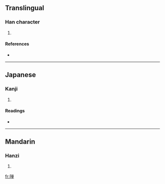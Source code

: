 {{also|嘽}}
==Translingual==

===Han character===
{{Han char|rn=30|rad=口|as=08|sn=11|four=|canj=口金田十 (RCWJ)}}

# {{defn|Han}}

====References====
* {{Han ref|kx=0196.261|hdz=10645.111|uh=5574|ud=21876}}

----

==Japanese==

===Kanji===
{{ja-kanji|grade=|rs=口08}}

# {{defn|Japanese}}

====Readings====
* {{ja-readings|on=[[たん]] (tan), [[せん]] (sen), [[た]] (ta), [[だん]] (dan)|kun=[[あえぐ]] (aegu), [[よろこぶ]] (yorokobu), [[おおい]] (ooi), [[さかん]] (sakan)}}

----

==Mandarin==

===Hanzi===
{{cmn-hanzi|tra=嘽|pin=[[chǎn]] ([[chan3]]), [[tān]] ([[tan1]])|wg=ch'an<sup>3</sup>, t'an<sup>1</sup>}}

# {{defn|Mandarin}}

[[fr:啴]]